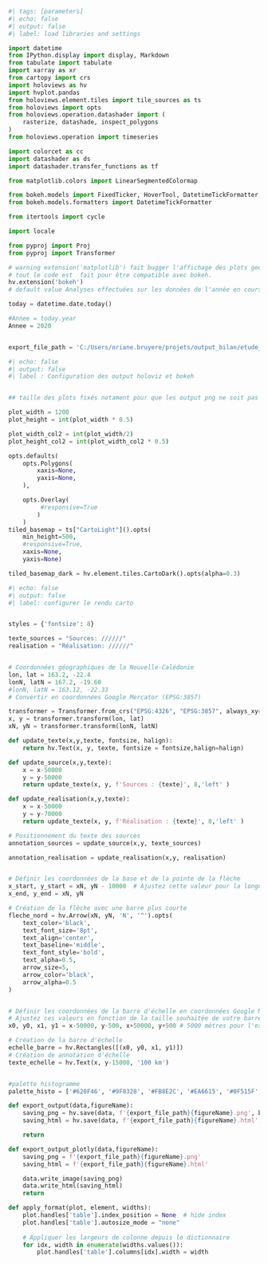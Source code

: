 <!-- -->
```python
#| tags: [parameters]
#| echo: false
#| output: false
#| label: load libraries and settings

import datetime
from IPython.display import display, Markdown
from tabulate import tabulate
import xarray as xr
from cartopy import crs
import holoviews as hv
import hvplot.pandas
from holoviews.element.tiles import tile_sources as ts
from holoviews import opts
from holoviews.operation.datashader import (
    rasterize, datashade, inspect_polygons
)
from holoviews.operation import timeseries

import colorcet as cc
import datashader as ds
import datashader.transfer_functions as tf

from matplotlib.colors import LinearSegmentedColormap

from bokeh.models import FixedTicker, HoverTool, DatetimeTickFormatter, BasicTicker, PrintfTickFormatter
from bokeh.models.formatters import DatetimeTickFormatter

from itertools import cycle

import locale

from pyproj import Proj
from pyproj import Transformer

# warning extension('matplotlib') fait bugger l'affichage des plots geopandas.plot()
# tout le code est  fait pour être compatible avec bokeh.
hv.extension('bokeh')
# default value Analyses effectuées sur les données de l'année en cours si execute parameter n'est pas utilisé dans le lancement de la génération du rapport : --execute-params _variables.yml

today = datetime.date.today()

#Annee = today.year
Annee = 2020


export_file_path = 'C:/Users/oriane.bruyere/projets/output_bilan/etude_caracterisation/'
```

```python
#| echo: false
#| output: false
#| label : Configuration des output holoviz et bokeh


## taille des plots fixés notament pour que les output png ne soit pas tronqué lors de l'utilisation de datashader

plot_width = 1200
plot_height = int(plot_width * 0.5)

plot_width_col2 = int(plot_width/2)
plot_height_col2 = int(plot_width_col2 * 0.5)

opts.defaults(
    opts.Polygons(
        xaxis=None, 
        yaxis=None,
    ),

    opts.Overlay( 
         #responsive=True
        )
    )
tiled_basemap = ts["CartoLight"]().opts(
    min_height=500, 
    #responsive=True, 
    xaxis=None, 
    yaxis=None)

tiled_basemap_dark = hv.element.tiles.CartoDark().opts(alpha=0.3)

```

```python
#| echo: false
#| output: false
#| label: configurer le rendu carto 


styles = {'fontsize': 8}

texte_sources = "Sources: //////"
realisation = "Réalisation: //////"


# Coordonnées géographiques de la Nouvelle-Calédonie
lon, lat = 163.2, -22.4
lonN, latN = 167.2, -19.60
#lonN, latN = 163.12, -22.33
# Convertir en coordonnées Google Mercator (EPSG:3857)

transformer = Transformer.from_crs("EPSG:4326", "EPSG:3857", always_xy=True)
x, y = transformer.transform(lon, lat)
xN, yN = transformer.transform(lonN, latN)

def update_texte(x,y,texte, fontsize, halign):
    return hv.Text(x, y, texte, fontsize = fontsize,halign=halign)

def update_source(x,y,texte):
    x = x-50000
    y = y-50000
    return update_texte(x, y, f'Sources : {texte}', 8,'left' )

def update_realisation(x,y,texte):
    x = x-50000
    y = y-70000
    return update_texte(x, y, f'Réalisation : {texte}', 8,'left' )

# Positionnement du texte des sources
annotation_sources = update_source(x,y, texte_sources)

annotation_realisation = update_realisation(x,y, realisation)


# Définir les coordonnées de la base et de la pointe de la flèche
x_start, y_start = xN, yN - 10000  # Ajustez cette valeur pour la longueur de la barre
x_end, y_end = xN, yN

# Création de la flèche avec une barre plus courte
fleche_nord = hv.Arrow(xN, yN, 'N', '^').opts(
    text_color='black', 
    text_font_size='8pt', 
    text_align='center', 
    text_baseline='middle', 
    text_font_style='bold', 
    text_alpha=0.5, 
    arrow_size=5, 
    arrow_color='black',
    arrow_alpha=0.5
)


# Définir les coordonnées de la barre d'échelle en coordonnées Google Mercator
# Ajustez ces valeurs en fonction de la taille souhaitée de votre barre d'échelle
x0, y0, x1, y1 = x-50000, y-500, x+50000, y+500 # 5000 mètres pour l'exemple

# Création de la barre d'échelle
echelle_barre = hv.Rectangles([(x0, y0, x1, y1)])
# Création de annotation d'échelle
texte_echelle = hv.Text(x, y-15000, '100 km')


#palette histogramme
palette_histo = ['#620F46', '#9F0328', '#FB8E2C', '#EA6615', '#0F515F', '#DBB28B']
```


```python
def export_output(data,figureName):
    saving_png = hv.save(data, f'{export_file_path}{figureName}.png', backend='bokeh',  title=f'{figureName}', fmt='png')
    saving_html = hv.save(data, f'{export_file_path}{figureName}.html', backend='bokeh',  title=f'{figureName}', fmt='html')

    return

```


```python
def export_output_plotly(data,figureName):
    saving_png = f'{export_file_path}{figureName}.png'
    saving_html = f'{export_file_path}{figureName}.html'

    data.write_image(saving_png)
    data.write_html(saving_html)
    return
```

```python
def apply_format(plot, element, widths):
    plot.handles['table'].index_position = None  # hide index
    plot.handles['table'].autosize_mode = "none"
    
    # Appliquer les largeurs de colonne depuis le dictionnaire
    for idx, width in enumerate(widths.values()):
        plot.handles['table'].columns[idx].width = width
```